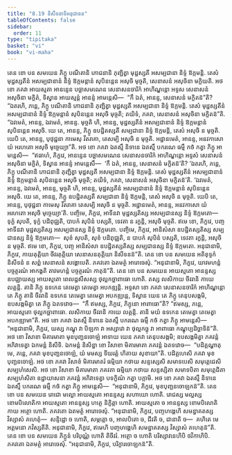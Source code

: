 ```yaml
---
title: "8.19 និសីទនាទិអនុជានន"
tableOfContents: false
sidebar:
  order: 11
type: "tipitaka"
basket: "vi"
book: "vi-maha"
---
```



<DynamicBreadcrumb />

<Division number="353" book="vi-maha">

<Paragraph number="1669" book="vi-maha">
តេន ខោ បន សមយេន ភិក្ខូ បណីតានិ ភោជនានិ ភុញ្ជិត្វា មុដ្ឋស្សតី អសម្បជានា និទ្ទំ ឱក្កមន្តិ. តេសំ មុដ្ឋស្សតីនំ អសម្បជានានំ និទ្ទំ ឱក្កមន្តានំ សុបិនន្តេន អសុចិ មុច្ចតិ, សេនាសនំ អសុចិនា មក្ខិយតិ. អថ ខោ ភគវា អាយស្មតា អានន្ទេន បច្ឆាសមណេន សេនាសនចារិកំ អាហិណ្ឌន្តោ អទ្ទស សេនាសនំ អសុចិនា មក្ខិតំ, ទិស្វាន អាយស្មន្តំ អានន្ទំ អាមន្តេសិ—  “កឹ ឯតំ, អានន្ទ, សេនាសនំ មក្ខិតន៑”តិ? “ឯតរហិ, ភន្តេ, ភិក្ខូ បណីតានិ ភោជនានិ ភុញ្ជិត្វា មុដ្ឋស្សតី អសម្បជានា និទ្ទំ ឱក្កមន្តិ. តេសំ មុដ្ឋស្សតីនំ អសម្បជានានំ និទ្ទំ ឱក្កមន្តានំ សុបិនន្តេន អសុចិ មុច្ចតិ; តយិទំ, ភគវា, សេនាសនំ អសុចិនា មក្ខិតន៑”តិ. “ឯវមេតំ, អានន្ទ, ឯវមេតំ, អានន្ទ. មុច្ចតិ ហិ, អានន្ទ, មុដ្ឋស្សតីនំ អសម្បជានានំ និទ្ទំ ឱក្កមន្តានំ សុបិនន្តេន អសុចិ. យេ តេ, អានន្ទ, ភិក្ខូ ឧបដ្ឋិតស្សតី សម្បជានា និទ្ទំ ឱក្កមន្តិ, តេសំ អសុចិ ន មុច្ចតិ. យេបិ តេ, អានន្ទ, បុថុជ្ជនា កាមេសុ វីតរាគា, តេសម្បិ អសុចិ ន មុច្ចតិ. អដ្ឋានមេតំ, អានន្ទ, អនវកាសោ យំ អរហតោ អសុចិ មុច្ចេយ្យា”តិ.
</Paragraph>

<Paragraph number="1670" book="vi-maha">
អថ ខោ ភគវា ឯតស្មឹ និទានេ ឯតស្មឹ បករណេ ធម្មឹ កថំ កត្វា ភិក្ខូ អាមន្តេសិ—  “ឥធាហំ, ភិក្ខវេ, អានន្ទេន បច្ឆាសមណេន សេនាសនចារិកំ អាហិណ្ឌន្តោ អទ្ទសំ សេនាសនំ អសុចិនា មក្ខិតំ, ទិស្វាន អានន្ទំ អាមន្តេសឹ—  ‘កឹ ឯតំ, អានន្ទ, សេនាសនំ មក្ខិតន៑’តិ? ‘ឯតរហិ, ភន្តេ, ភិក្ខូ បណីតានិ ភោជនានិ ភុញ្ជិត្វា មុដ្ឋស្សតី អសម្បជានា និទ្ទំ ឱក្កមន្តិ. តេសំ មុដ្ឋស្សតីនំ អសម្បជានានំ និទ្ទំ ឱក្កមន្តានំ សុបិនន្តេន អសុចិ មុច្ចតិ; តយិទំ, ភគវា, សេនាសនំ អសុចិនា មក្ខិតន៑’តិ. ‘ឯវមេតំ, អានន្ទ, ឯវមេតំ, អានន្ទ, មុច្ចតិ ហិ, អានន្ទ, មុដ្ឋស្សតីនំ អសម្បជានានំ និទ្ទំ ឱក្កមន្តានំ សុបិនន្តេន អសុចិ. យេ តេ, អានន្ទ, ភិក្ខូ ឧបដ្ឋិតស្សតី សម្បជានា និទ្ទំ ឱក្កមន្តិ, តេសំ អសុចិ ន មុច្ចតិ. យេបិ តេ, អានន្ទ, បុថុជ្ជនា កាមេសុ វីតរាគា តេសម្បិ អសុចិ ន មុច្ចតិ. អដ្ឋានមេតំ, អានន្ទ, អនវកាសោ យំ អរហតោ អសុចិ មុច្ចេយ្យា’តិ.
</Paragraph>

<Paragraph number="1671" book="vi-maha">
បញ្ចិមេ, ភិក្ខវេ, អាទីនវា មុដ្ឋស្សតិស្ស អសម្បជានស្ស និទ្ទំ ឱក្កមតោ—  ទុក្ខំ សុបតិ, ទុក្ខំ បដិពុជ្ឈតិ, បាបកំ សុបិនំ បស្សតិ, ទេវតា ន រក្ខន្តិ, អសុចិ មុច្ចតិ. ឥមេ ខោ, ភិក្ខវេ, បញ្ច អាទីនវា មុដ្ឋស្សតិស្ស អសម្បជានស្ស និទ្ទំ ឱក្កមតោ.
</Paragraph>

<Paragraph number="1672" book="vi-maha">
បញ្ចិមេ, ភិក្ខវេ, អានិសំសា ឧបដ្ឋិតស្សតិស្ស សម្បជានស្ស និទ្ទំ ឱក្កមតោ—  សុខំ សុបតិ, សុខំ បដិពុជ្ឈតិ, ន បាបកំ សុបិនំ បស្សតិ, ទេវតា រក្ខន្តិ, អសុចិ ន មុច្ចតិ. ឥមេ ខោ, ភិក្ខវេ, បញ្ច អានិសំសា ឧបដ្ឋិតស្សតិស្ស សម្បជានស្ស និទ្ទំ ឱក្កមតោ.
</Paragraph>

<Paragraph number="1673" book="vi-maha">
អនុជានាមិ, ភិក្ខវេ, កាយគុត្តិយា ចីវរគុត្តិយា សេនាសនគុត្តិយា និសីទនន៑”តិ.
</Paragraph>

<Paragraph number="1674" book="vi-maha">
តេន ខោ បន សមយេន អតិខុទ្ទកំ និសីទនំ ន សព្ពំ សេនាសនំ សង្គោបេតិ. ភគវតោ ឯតមត្ថំ អារោចេសុំ. “អនុជានាមិ, ភិក្ខវេ, យាវមហន្តំ បច្ចត្ថរណំ អាកង្ខតិ តាវមហន្តំ បច្ចត្ថរណំ កាតុន៑”តិ.
</Paragraph>

</Division>
<Division number="354" book="vi-maha">

<Paragraph number="1675" book="vi-maha">
តេន ខោ បន សមយេន អាយស្មតោ អានន្ទស្ស ឧបជ្ឈាយស្ស អាយស្មតោ ពេលដ្ឋសីសស្ស ថុល្លកច្ឆាពាធោ ហោតិ. តស្ស លសិកាយ ចីវរានិ កាយេ លគ្គន្តិ. តានិ ភិក្ខូ ឧទកេន តេមេត្វា តេមេត្វា អបកឌ្ឍន្តិ. អទ្ទសា ខោ ភគវា សេនាសនចារិកំ អាហិណ្ឌន្តោ តេ ភិក្ខូ តានិ ចីវរានិ ឧទកេន តេមេត្វា តេមេត្វា អបកឌ្ឍន្តេ, ទិស្វាន យេន តេ ភិក្ខូ តេនុបសង្កមិ, ឧបសង្កមិត្វា តេ ភិក្ខូ ឯតទវោច—  “កឹ ឥមស្ស, ភិក្ខវេ, ភិក្ខុនោ អាពាធោ”តិ? “ឥមស្ស, ភន្តេ, អាយស្មតោ ថុល្លកច្ឆាពាធោ. លសិកាយ ចីវរានិ កាយេ លគ្គន្តិ. តានិ មយំ ឧទកេន តេមេត្វា តេមេត្វា អបកឌ្ឍាមា”តិ. អថ ខោ ភគវា ឯតស្មឹ និទានេ ឯតស្មឹ បករណេ ធម្មឹ កថំ កត្វា ភិក្ខូ អាមន្តេសិ—  “អនុជានាមិ, ភិក្ខវេ, យស្ស កណ្ឌុ វា បិឡកា វា អស្សាវោ វា ថុល្លកច្ឆុ វា អាពាធោ កណ្ឌុប្បដិច្ឆាទិន៑”តិ.
</Paragraph>

</Division>
<Division number="355" book="vi-maha">

<Paragraph number="1676" book="vi-maha">
អថ ខោ វិសាខា មិគារមាតា មុខបុញ្ឆនចោឡំ អាទាយ យេន ភគវា តេនុបសង្កមិ; ឧបសង្កមិត្វា ភគវន្តំ អភិវាទេត្វា ឯកមន្តំ និសីទិ. ឯកមន្តំ និសិន្នា ខោ វិសាខា មិគារមាតា ភគវន្តំ ឯតទវោច—  “បដិគ្គណ្ហាតុ មេ, ភន្តេ, ភគវា មុខបុញ្ឆនចោឡំ, យំ មមស្ស ទីឃរត្តំ ហិតាយ សុខាយា”តិ. បដិគ្គហេសិ ភគវា មុខបុញ្ឆនចោឡំ. អថ ខោ ភគវា វិសាខំ មិគារមាតរំ ធម្មិយា កថាយ សន្ទស្សេសិ សមាទបេសិ សមុត្តេជេសិ សម្បហំសេសិ. អថ ខោ វិសាខា មិគារមាតា ភគវតា ធម្មិយា កថាយ សន្ទស្សិតា សមាទបិតា សមុត្តេជិតា សម្បហំសិតា ឧដ្ឋាយាសនា ភគវន្តំ អភិវាទេត្វា បទក្ខិណំ កត្វា បក្កាមិ. អថ ខោ ភគវា ឯតស្មឹ និទានេ ឯតស្មឹ បករណេ ធម្មឹ កថំ កត្វា ភិក្ខូ អាមន្តេសិ—  “អនុជានាមិ, ភិក្ខវេ, មុខបុញ្ឆនចោឡកន៑”តិ.
</Paragraph>

</Division>
<Division number="356" book="vi-maha">

<Paragraph number="1677" book="vi-maha">
តេន ខោ បន សមយេន រោជោ មល្លោ អាយស្មតោ អានន្ទស្ស សហាយោ ហោតិ. រោជស្ស មល្លស្ស ខោមបិលោតិកា អាយស្មតោ អានន្ទស្ស ហត្ថេ និក្ខិត្តា ហោតិ. អាយស្មតោ ច អានន្ទស្ស ខោមបិលោតិកាយ អត្ថោ ហោតិ. ភគវតោ ឯតមត្ថំ អារោចេសុំ. “អនុជានាមិ, ភិក្ខវេ, បញ្ចហង្គេហិ សមន្នាគតស្ស វិស្សាសំ គហេតុំ—  សន្ទិដ្ឋោ ច ហោតិ, សម្ភត្តោ ច, អាលបិតោ ច, ជីវតិ ច, ជានាតិ ច—  គហិតេ មេ អត្តមនោ ភវិស្សតីតិ. អនុជានាមិ, ភិក្ខវេ, ឥមេហិ បញ្ចហង្គេហិ សមន្នាគតស្ស វិស្សាសំ គហេតុន៑”តិ.
</Paragraph>

</Division>
<Division number="357" book="vi-maha">

<Paragraph number="1678" book="vi-maha">
តេន ខោ បន សមយេន ភិក្ខូនំ បរិបុណ្ណំ ហោតិ តិចីវរំ. អត្ថោ ច ហោតិ បរិស្សាវនេហិបិ ថវិកាហិបិ. ភគវតោ ឯតមត្ថំ អារោចេសុំ. “អនុជានាមិ, ភិក្ខវេ, បរិក្ខារចោឡកន៑”តិ.
</Paragraph>
</Division>